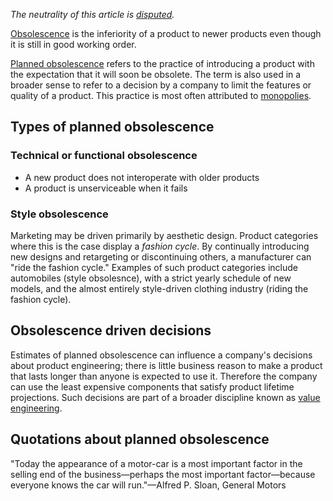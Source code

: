 ''The neutrality of this article is [[Wikipedia:NPOV dispute|disputed]].''

[[Obsolescence]] is the inferiority of a product to newer products even though it is still in good working order.

[[Planned obsolescence]] refers to the practice of introducing a product with the expectation that it will soon be obsolete. The term is also used in a broader sense to refer to a decision by a company to limit the features or quality of a product. This practice is most often attributed to [[monopoly|monopolies]].

==Types of planned obsolescence==

===Technical or functional obsolescence===
*A new product does not interoperate with older products
*A product is unserviceable when it fails

===Style obsolescence===
Marketing may be driven primarily by aesthetic design. Product categories where this is the case display a ''fashion cycle''. By continually introducing new designs and retargeting or discontinuing others, a manufacturer can "ride the fashion cycle." Examples of such product categories include automobiles (style obsolesnce), with a strict yearly schedule of new models, and the almost entirely style-driven clothing industry (riding the fashion cycle).

==Obsolescence driven decisions==
Estimates of planned obsolescence can influence a company's decisions about product engineering; there is little business reason to make a product that lasts longer than anyone is expected to use it. Therefore the company can use the least expensive components that satisfy product lifetime projections. Such decisions are part of a broader discipline known as [[value engineering]].

==Quotations about planned obsolescence==

"Today the appearance of a motor-car is a most important factor in the selling end of the business&mdash;perhaps the most important factor&mdash;because everyone knows the car will run."&mdash;Alfred P. Sloan, General Motors